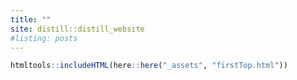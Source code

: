```yaml
---
title: ""
site: distill::distill_website
#listing: posts
---
```

<style>
d-title{
display: none;
}
.padding{
padding: 0px;
}
d-article{
background: red;
padding-top: 0px;
padding-bottom: 0px;
}
</style>
```r
htmltools::includeHTML(here::here("_assets", "firstTop.html"))
```
